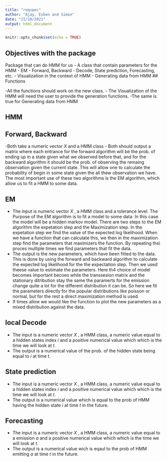 ```yaml
---
title: "reqspec"
author: "Ajay, Esben and Simon"
date: "21/10/2021"
output: html_document
---
```


```r
knitr::opts_chunk$set(echo = TRUE)
```

## Objectives with the package

Package that can do HMM for us
- A class that contain parameters for the HMM
- EM
- Forward, Backward
- Decode, State prediction, Forecasting, etc.
- Visualization in the context of HMM
- Generating data from HMM
## Functions

-All the functions should work on the new class. 
- The Visualization of the HMM will need the user to provide the generation functions. 
-The same is true for Generating data from HMM

## HMM

##  Forward, Backward
-Both take a numeric vector $X$ and a HMM class
- Both should output a matrix where each entrance for the forward algorithm will
be the prob. of ending up in a state given what we observed before that, and for the 
backward algorithm it should be the prob. of observing the remaing observation given the current state.
This will allow one to calculate the probability of begin in some state given the all thew observation we have. The most important use of these two algorithms is the EM algorithm, which allow us to fit a HMM to some data. 

## EM 
- The input is numeric vector $X$ , a HMM class and a tolerance level. The Purpose of the EM algorithm is to fit a model to some data. In this case the model will be a hidden markov model. There are two steps to the EM algorithm the expetation step and the Maximization step. In the expetation step we find the value of the expected log likelihood. When we have a function that can calculate this, we then in the maximization step  find the parameters that maximizers the function. By repeating thsi proces multiple times we find parameters that fit the data. 
- The output is the new parameters, which have been fitted to the data. This is done by using the forward and backward algorithm to calculate the expected log likelihood for the the expectation step. Then we used theese value to estimate the parameters. Here th4 choice of model becomes important becoes while the transsesion matrix and the stationary ditribution stay the same the paramerts for the emission change quite a lot for the different distribution it can be. So here we fit the parameters directly for the popular distributions like poisson or normal, but for the rest a direct maximization method is used. 
- If times allow we would like the function to plot the new parameters as a mixed distribution against the data. 

##  local Decode
- The input is a numeric vector $X$ , a HMM class, a numeric value equal to a hidden states index $i$ and a positive numerical value which which is the time we will look at $t$. 
- The output is a numerical value of the prob. of the hidden state being equal to $i$ at time $t$. 

## State prediction
- The input is a numeric vector $X$ , a HMM class, a numeric value equal to a hidden states index $i$ and a positive numerical value which which is the time we will look at $t$. 
- The output is a numerical value which is equal to the prob of HMM having the hidden state $i$ at time $t$ in the future. 


## Forecasting
- The input is a numeric vector $X$ , a HMM class, a numeric value equal to a emission $a$ and a positive numerical value which which is the time we will look at $t$. 
- The output is a numerical value wich is eqaul to the prob of HMM emitting $a$ at time $t$ in the future. 
